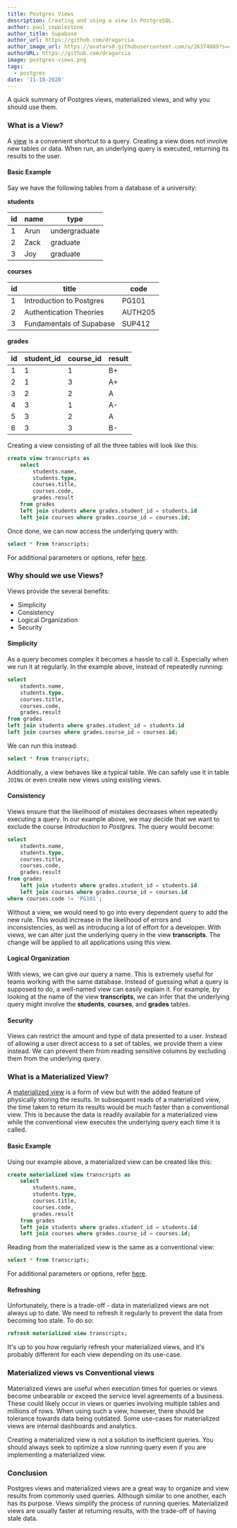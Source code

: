 ```yaml
---
title: Postgres Views
description: Creating and using a view in PostgreSQL.
author: paul_copplestone
author_title: Supabase
author_url: https://github.com/dragarcia
author_image_url: https://avatars0.githubusercontent.com/u/26374889?s=400&u=f5e35e9b47a50fa2b4d8c4bb96babd921071bcf1&v=4
authorURL: https://github.com/dragarcia
image: postgres-views.png
tags:
  - postgres
date: '11-18-2020'
---
```


A quick summary of Postgres views, materialized views, and why you should use them.

<!--truncate-->

### What is a View?

A [view](https://www.postgresql.org/docs/12/sql-createview.html) is a convenient shortcut to a query. Creating a view does not involve new tables or data. When run, an underlying query is executed, returning its results to the user.

#### Basic Example

Say we have the following tables from a database of a university:

**students**

| id  | name | type          |
| --- | ---- | ------------- |
| 1   | Arun | undergraduate |
| 2   | Zack | graduate      |
| 3   | Joy  | graduate      |

**courses**

| id  | title                    | code    |
| --- | ------------------------ | ------- |
| 1   | Introduction to Postgres | PG101   |
| 2   | Authentication Theories  | AUTH205 |
| 3   | Fundamentals of Supabase | SUP412  |

**grades**

| id  | student_id | course_id | result |
| --- | ---------- | --------- | ------ |
| 1   | 1          | 1         | B+     |
| 2   | 1          | 3         | A+     |
| 3   | 2          | 2         | A      |
| 4   | 3          | 1         | A-     |
| 5   | 3          | 2         | A      |
| 6   | 3          | 3         | B-     |

Creating a view consisting of all the three tables will look like this:

```sql
create view transcripts as
    select
        students.name,
        students.type,
        courses.title,
        courses.code,
        grades.result
    from grades
    left join students where grades.student_id = students.id
    left join courses where grades.course_id = courses.id;
```

Once done, we can now access the underlying query with:

```sql
select * from transcripts;
```

For additional parameters or options, refer [here](https://www.postgresql.org/docs/12/sql-createview.html#:~:text=parameters).

### Why should we use Views?

Views provide the several benefits:

- Simplicity
- Consistency
- Logical Organization
- Security

#### Simplicity

As a query becomes complex it becomes a hassle to call it. Especially when we run it at regularly. In the example above, instead of repeatedly running:

```sql
select
    students.name,
    students.type,
    courses.title,
    courses.code,
    grades.result
from grades
left join students where grades.student_id = students.id
left join courses where grades.course_id = courses.id;
```

We can run this instead:

```sql
select * from transcripts;
```

Additionally, a view behaves like a typical table. We can safely use it in table `JOIN`s or even create new views using existing views.

#### Consistency

Views ensure that the likelihood of mistakes decreases when repeatedly executing a query. In our example above, we may decide that we want to exclude the course _Introduction to Postgres_. The query would become:

```sql
select
    students.name,
    students.type,
    courses.title,
    courses.code,
    grades.result
from grades
    left join students where grades.student_id = students.id
    left join courses where grades.course_id = courses.id
where courses.code != 'PG101';
```

Without a view, we would need to go into every dependent query to add the new rule. This would increase in the likelihood of errors and inconsistencies, as well as introducing a lot of effort for a developer. With views, we can alter just the underlying query in the view **transcripts**. The change will be applied to all applications using this view.

#### Logical Organization

With views, we can give our query a name. This is extremely useful for teams working with the same database. Instead of guessing what a query is supposed to do, a well-named view can easily explain it. For example, by looking at the name of the view **transcripts**, we can infer that the underlying query might involve the **students**, **courses**, and **grades** tables.

#### Security

Views can restrict the amount and type of data presented to a user. Instead of allowing a user direct access to a set of tables, we provide them a view instead. We can prevent them from reading sensitive columns by excluding them from the underlying query.

### What is a Materialized View?

A [materialized view](https://www.postgresql.org/docs/12/rules-materializedviews.html) is a form of view but with the added feature of physically storing the results. In subsequent reads of a materialized view, the time taken to return its results would be much faster than a conventional view. This is because the data is readily available for a materialized view while the conventional view executes the underlying query each time it is called.

#### Basic Example

Using our example above, a materialized view can be created like this:

```sql
create materialized view transcripts as
    select
        students.name,
        students.type,
        courses.title,
        courses.code,
        grades.result
    from grades
    left join students where grades.student_id = students.id
    left join courses where grades.course_id = courses.id;
```

Reading from the materialized view is the same as a conventional view:

```sql
select * from transcripts;
```

For additional parameters or options, refer [here](https://www.postgresql.org/docs/12/sql-creatematerializedview.html#:~:text=parameters).

#### Refreshing

Unfortunately, there is a trade-off - data in materialized views are not always up to date. We need to refresh it regularly to prevent the data from becoming too stale. To do so:

```sql
refresh materialized view transcripts;
```

It's up to you how regularly refresh your materialized views, and it's probably different for each view depending on its use-case.

### Materialized views vs Conventional views

Materialized views are useful when execution times for queries or views become unbearable or exceed the service level agreements of a business. These could likely occur in views or queries involving multiple tables and millions of rows. When using such a view, however, there should be tolerance towards data being outdated. Some use-cases for materialized views are internal dashboards and analytics.

Creating a materialized view is not a solution to inefficient queries. You should always seek to optimize a slow running query even if you are implementing a materialized view.

### Conclusion

Postgres views and materialized views are a great way to organize and view results from commonly used queries. Although similar to one another, each has its purpose. Views simplify the process of running queries. Materialized views are usually faster at returning results, with the trade-off of having stale data.
